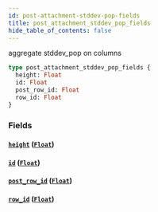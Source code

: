 ```yaml
---
id: post-attachment-stddev-pop-fields
title: post_attachment_stddev_pop_fields
hide_table_of_contents: false
---
```


aggregate stddev_pop on columns

```graphql
type post_attachment_stddev_pop_fields {
  height: Float
  id: Float
  post_row_id: Float
  row_id: Float
}
```

### Fields

#### [`height`](#) ([`Float`](../scalars/float))

#### [`id`](#) ([`Float`](../scalars/float))

#### [`post_row_id`](#) ([`Float`](../scalars/float))

#### [`row_id`](#) ([`Float`](../scalars/float))
